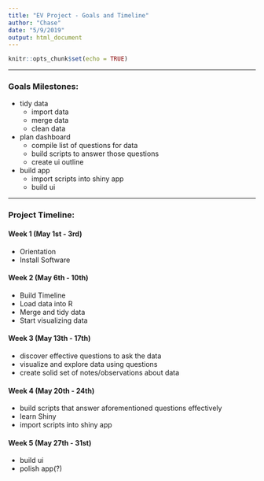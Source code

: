 ```yaml
---
title: "EV Project - Goals and Timeline"
author: "Chase"
date: "5/9/2019"
output: html_document
---
```


```r
knitr::opts_chunk$set(echo = TRUE)
```

***

### Goals Milestones:
- tidy data
  - import data
  - merge data
  - clean data
  
- plan dashboard
  - compile list of questions for data
  - build scripts to answer those questions
  - create ui outline
  
- build app
  - import scripts into shiny app
  - build ui
  
***

### Project Timeline:

#### Week 1 (May 1st - 3rd)
- Orientation
- Install Software
  
#### Week 2 (May 6th - 10th)
- Build Timeline
- Load data into R 
- Merge and tidy data
- Start visualizing data

#### Week 3 (May 13th - 17th)
- discover effective questions to ask the data
- visualize and explore data using questions
- create solid set of notes/observations about data

#### Week 4 (May 20th - 24th)
- build scripts that answer aforementioned questions effectively
- learn Shiny
- import scripts into shiny app

#### Week 5 (May 27th - 31st)
- build ui
- polish app(?)
